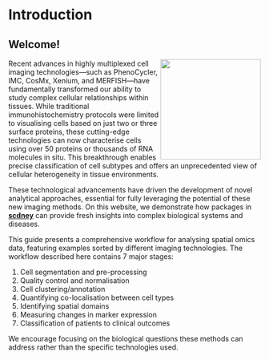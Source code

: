 # Introduction {.unnumbered}

## Welcome!

<img src="images/IMC_colon.png" align="right" style="height: 200px; border: 0px"/>

Recent advances in highly multiplexed cell imaging technologies—such as PhenoCycler, IMC, CosMx, Xenium, and MERFISH—have fundamentally transformed our ability to study complex cellular relationships within tissues. While traditional immunohistochemistry protocols were limited to visualising cells based on just two or three surface proteins, these cutting-edge technologies can now characterise cells using over 50 proteins or thousands of RNA molecules in situ. This breakthrough enables precise classification of cell subtypes and offers an unprecedented view of cellular heterogeneity in tissue environments.

These technological advancements have driven the development of novel analytical approaches, essential for fully leveraging the potential of these new imaging methods. On this website, we demonstrate how packages in [**scdney**](https://sydneybiox.github.io/scdney/) can provide fresh insights into complex biological systems and diseases.

This guide presents a comprehensive workflow for analysing spatial omics data, featuring examples sorted by different imaging technologies. The workflow described here contains 7 major stages:

1.  Cell segmentation and pre-processing
2.  Quality control and normalisation
3.  Cell clustering/annotation
4.  Quantifying co-localisation between cell types
5.  Identifying spatial domains
6.  Measuring changes in marker expression
7.  Classification of patients to clinical outcomes

We encourage focusing on the biological questions these methods can address rather than the specific technologies used.